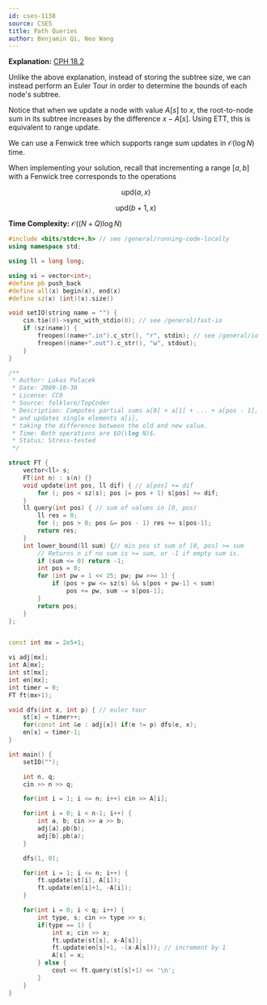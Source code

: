 ```yaml
---
id: cses-1138
source: CSES
title: Path Queries
author: Benjamin Qi, Neo Wang
---
```


**Explanation:** [CPH 18.2](/CPH.pdf#page=174)

Unlike the above explanation, instead of storing the subtree size, we can instead perform an Euler Tour in order to determine the bounds of each node's subtree. 

Notice that when we update a node with value $A[s]$ to $x$, the root-to-node sum in its subtree increases by the difference $x-A[s]$. Using ETT, this is equivalent to range update.

We can use a Fenwick tree which supports range sum updates in $\mathcal{O}(\log N)$ time.

When implementing your solution, recall that incrementing a range $[a, b]$ with a Fenwick tree corresponds to the operations

<center>

$$\text{upd}(a, x)$$

$$\text{upd}(b+1, x)$$

</center>

**Time Complexity:** $\mathcal O((N+Q)\log N)$

```cpp
#include <bits/stdc++.h> // see /general/running-code-locally
using namespace std;

using ll = long long;

using vi = vector<int>;
#define pb push_back
#define all(x) begin(x), end(x)
#define sz(x) (int)(x).size()

void setIO(string name = "") {
	cin.tie(0)->sync_with_stdio(0); // see /general/fast-io
	if (sz(name)) {
		freopen((name+".in").c_str(), "r", stdin); // see /general/io
		freopen((name+".out").c_str(), "w", stdout);
	}
}

/**
 * Author: Lukas Polacek
 * Date: 2009-10-30
 * License: CC0
 * Source: folklore/TopCoder
 * Description: Computes partial sums a[0] + a[1] + ... + a[pos - 1],
 * and updates single elements a[i],
 * taking the difference between the old and new value.
 * Time: Both operations are $O(\log N)$.
 * Status: Stress-tested
 */

struct FT {
	vector<ll> s;
	FT(int n) : s(n) {}
	void update(int pos, ll dif) { // a[pos] += dif
		for (; pos < sz(s); pos |= pos + 1) s[pos] += dif;
	}
	ll query(int pos) { // sum of values in [0, pos)
		ll res = 0;
		for (; pos > 0; pos &= pos - 1) res += s[pos-1];
		return res;
	}
	int lower_bound(ll sum) {// min pos st sum of [0, pos] >= sum
		// Returns n if no sum is >= sum, or -1 if empty sum is.
		if (sum <= 0) return -1;
		int pos = 0;
		for (int pw = 1 << 25; pw; pw >>= 1) {
			if (pos + pw <= sz(s) && s[pos + pw-1] < sum)
				pos += pw, sum -= s[pos-1];
		}
		return pos;
	}
};


const int mx = 2e5+1;

vi adj[mx];
int A[mx];
int st[mx];
int en[mx];
int timer = 0;
FT ft(mx+1);

void dfs(int x, int p) { // euler tour
	st[x] = timer++;
	for(const int &e : adj[x]) if(e != p) dfs(e, x);
	en[x] = timer-1;
}

int main() {
	setIO("");

	int n, q;
	cin >> n >> q;

	for(int i = 1; i <= n; i++) cin >> A[i];

	for(int i = 0; i < n-1; i++) {
		int a, b; cin >> a >> b;
		adj[a].pb(b);
		adj[b].pb(a);
	}

	dfs(1, 0);

	for(int i = 1; i <= n; i++) {
		ft.update(st[i], A[i]);
		ft.update(en[i]+1, -A[i]);
	}

	for(int i = 0; i < q; i++) {
		int type, s; cin >> type >> s;
		if(type == 1) {
			int x; cin >> x;
			ft.update(st[s], x-A[s]);
			ft.update(en[s]+1, -(x-A[s])); // increment by 1
			A[s] = x;
		} else {
			cout << ft.query(st[s]+1) << '\n';
		}
	}
}
```
